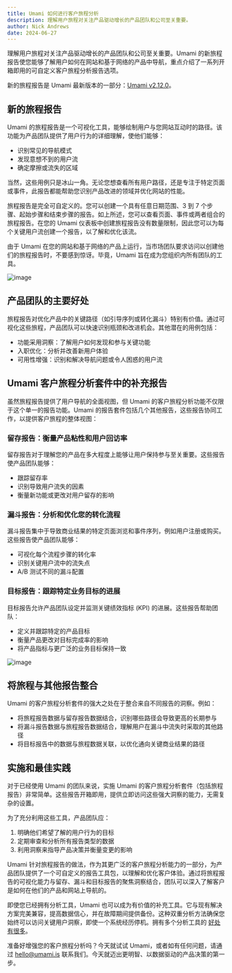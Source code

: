 ```yaml
---
title: Umami 如何进行客户旅程分析
description: 理解用户旅程对关注产品驱动增长的产品团队和公司至关重要。
author: Nick Andrews
date: 2024-06-27
---
```


理解用户旅程对关注产品驱动增长的产品团队和公司至关重要。Umami 的新旅程报告使您能够了解用户如何在网站和基于网络的产品中导航，重点介绍了一系列开箱即用的可自定义客户旅程分析报告选项。

新的旅程报告是 Umami 最新版本的一部分：[Umami v2.12.0](/blog/umami-v2.12.0)。

## 新的旅程报告

Umami 的旅程报告是一个可视化工具，能够绘制用户与您网站互动时的路径。该功能为产品团队提供了用户行为的详细理解，使他们能够：

- 识别常见的导航模式
- 发现意想不到的用户流
- 确定摩擦或流失的区域

当然，这些用例只是冰山一角。无论您想查看所有用户路径，还是专注于特定页面或事件，此报告都能帮助您识别产品改进的领域并优化网站的性能。

旅程报告是完全可自定义的。您可以创建一个具有任意日期范围、3 到 7 个步骤、起始步骤和结束步骤的报告。如上所述，您可以查看页面、事件或两者组合的旅程报告。在您的 Umami 仪表板中创建旅程报告没有数量限制，因此您可以为每个关键用户流创建一个报告，以了解和优化该流。

由于 Umami 在您的网站和基于网络的产品上运行，当市场团队要求访问以创建他们的旅程报告时，不要感到惊讶。毕竟，Umami 旨在成为您组织内所有团队的工具。

![image](/images/blog/user-journey.png)

## 产品团队的主要好处

旅程报告对优化产品中的关键路径（如引导序列或转化漏斗）特别有价值。通过可视化这些旅程，产品团队可以快速识别瓶颈和改进机会。其他潜在的用例包括：

- 功能采用洞察：了解用户如何发现和参与关键功能
- 入职优化：分析并改善新用户体验
- 可用性增强：识别和解决导航问题或令人困惑的用户流

## Umami 客户旅程分析套件中的补充报告

虽然旅程报告提供了用户导航的全面视图，但 Umami 的客户旅程分析功能不仅限于这个单一的报告功能。Umami 的报告套件包括几个其他报告，这些报告协同工作，以提供客户旅程的整体视图：

### 留存报告：衡量产品粘性和用户回访率

留存报告对于理解您的产品在多大程度上能够让用户保持参与至关重要。这些报告使产品团队能够：

- 跟踪留存率
- 识别导致用户流失的因素
- 衡量新功能或更改对用户留存的影响

### 漏斗报告：分析和优化您的转化流程

漏斗报告集中于导致商业结果的特定页面浏览和事件序列，例如用户注册或购买。这些报告使产品团队能够：

- 可视化每个流程步骤的转化率
- 识别关键用户流中的流失点
- A/B 测试不同的漏斗配置

### 目标报告：跟踪特定业务目标的进展

目标报告允许产品团队设定并监测关键绩效指标 (KPI) 的进展。这些报告帮助团队：

- 定义并跟踪特定的产品目标
- 衡量产品更改对目标完成率的影响
- 将产品指标与更广泛的业务目标保持一致

![image](/images/blog/goals-report.png)

## 将旅程与其他报告整合

Umami 的客户旅程分析套件的强大之处在于整合来自不同报告的洞察。例如：

- 将旅程报告数据与留存报告数据结合，识别哪些路径会导致更高的长期参与
- 将漏斗报告数据与旅程报告数据结合，理解用户在漏斗中流失时采取的其他路径
- 将目标报告中的数据与旅程数据关联，以优化通向关键商业结果的路径

## 实施和最佳实践

对于已经使用 Umami 的团队来说，实施 Umami 的客户旅程分析套件（包括旅程报告）非常简单。这些报告开箱即用，提供立即访问这些强大洞察的能力，无需复杂的设置。

为了充分利用这些工具，产品团队应：

1. 明确他们希望了解的用户行为的目标
2. 定期审查和分析所有报告类型的数据
3. 利用洞察来指导产品决策并衡量变更的影响

Umami 针对旅程报告的做法，作为其更广泛的客户旅程分析能力的一部分，为产品团队提供了一个可自定义的报告工具包，以理解和优化客户体验。通过将旅程报告的可视化能力与留存、漏斗和目标报告的聚焦洞察结合，团队可以深入了解客户是如何在他们的产品和网站上导航的。

即使您已经拥有分析工具，Umami 也可以成为有价值的补充工具。它与现有解决方案完美兼容，提高数据信心，并在故障期间提供备份。这种双重分析方法确保您始终可以访问关键用户洞察，即使一个系统经历停机。拥有多个分析工具的 [好处有很多](/blog/the-benefits-of-having-two-website-analytics-tools)。

准备好增强您的客户旅程分析吗？今天就试试 Umami，或者如有任何问题，请通过 hello@umami.is 联系我们。今天就迈出更明智、以数据驱动的产品决策的第一步。
